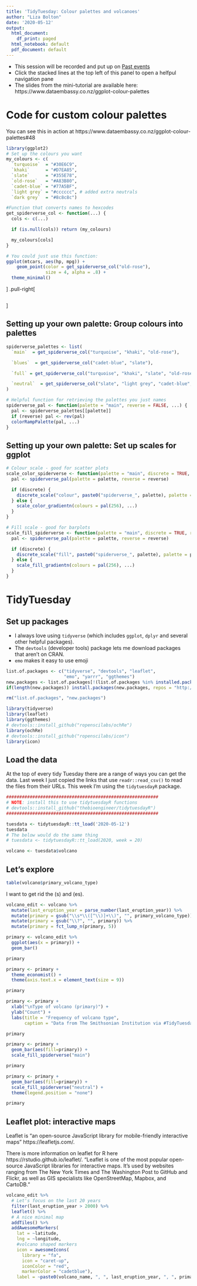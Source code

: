 ```yaml
---
title: 'TidyTuesday: Colour palettes and volcanoes'
author: "Liza Bolton"
date: '2020-05-12'
output:
  html_document:
    df_print: paged
  html_notebook: default
  pdf_document: default
---
```


- This session will be recorded and put up on [Past events](https://utoronto.sharepoint.com/sites/ArtSci-STA/ISSC/SitePages/Past-events.aspx)
- Click the stacked lines at the top left of this panel to open a helfpul navigation pane
- The slides from the mini-tutorial are available here: https://www.dataembassy.co.nz/ggplot-colour-palettes

# Code for custom colour palettes

You can see this in action at https://www.dataembassy.co.nz/ggplot-colour-palettes#48

```r
library(ggplot2)
# Set up the colours you want
my_colours <- c(
  `turquoise`  = "#30E6C9",
  `khaki`      = "#D7EA85",
  `slate`      = "#355E78",
  `old-rose`   = "#A83B80",
  `cadet-blue` = "#77A5BF",
  `light grey` = "#cccccc", # added extra neutrals
  `dark grey`  = "#8c8c8c")

#Function that converts names to hexcodes
get_spiderverse_col <- function(...) {
  cols <- c(...)

  if (is.null(cols)) return (my_colours)

  my_colours[cols]
}

# You could just use this function:
ggplot(mtcars, aes(hp, mpg)) +
    geom_point(color = get_spiderverse_col("old-rose"),
               size = 4, alpha = .8) +
  theme_minimal()
```
]
.pull-right[
```r
```
]

## Setting up your own palette: Group colours into palettes

```r
spiderverse_palettes <- list(
  `main`  = get_spiderverse_col("turquoise", "khaki", "old-rose"),

  `blues`  = get_spiderverse_col("cadet-blue", "slate"),

  `full` = get_spiderverse_col("turquoise", "khaki", "slate", "old-rose", "cadet-blue"),

  `neutral`  = get_spiderverse_col("slate", "light grey", "cadet-blue", "dark grey")
)

# Helpful function for retrieving the palettes you just names
spiderverse_pal <- function(palette = "main", reverse = FALSE, ...) {
  pal <- spiderverse_palettes[[palette]]
  if (reverse) pal <- rev(pal)
  colorRampPalette(pal, ...)
}
```

## Setting up your own palette: Set up scales for ggplot

```r
# Colour scale - good for scatter plots
scale_color_spiderverse <- function(palette = "main", discrete = TRUE, reverse = FALSE, ...) {
  pal <- spiderverse_pal(palette = palette, reverse = reverse)

  if (discrete) {
    discrete_scale("colour", paste0("spiderverse_", palette), palette = pal, ...)
  } else {
    scale_color_gradientn(colours = pal(256), ...)
  }
}

# Fill scale - good for barplots
scale_fill_spiderverse <- function(palette = "main", discrete = TRUE, reverse = FALSE, ...) {
  pal <- spiderverse_pal(palette = palette, reverse = reverse)

  if (discrete) {
    discrete_scale("fill", paste0("spiderverse_", palette), palette = pal, ...)
  } else {
    scale_fill_gradientn(colours = pal(256), ...)
  }
}
```

# TidyTuesday

## Set up packages

- I always love using `tidyverse` (which includes `ggplot`, `dplyr` and several other helpful packages).  
- The `devtools` (developer tools) package lets me download packages that aren't on CRAN.
- `emo` makes it easy to use emoji

```r
list.of.packages <- c("tidyverse", "devtools", "leaflet", 
                      "emo", "yarrr", "ggthemes")
new.packages <- list.of.packages[!(list.of.packages %in% installed.packages()[,"Package"])]
if(length(new.packages)) install.packages(new.packages, repos = "http://cran.us.r-project.org")

rm("list.of.packages", "new.packages")

library(tidyverse)
library(leaflet)
library(ggthemes)
# devtools::install_github("ropenscilabs/ochRe")
library(ochRe)
# devtools::install_github("ropenscilabs/icon")
library(icon)
```

## Load the data

At the top of every tidy Tuesday there are a range of ways you can get the data. Last week I just copied the links that use `readr::read_csv()` to read the files from their URLs. This week I'm using the `tidytuesdayR` package.

```r
##########################################################
# NOTE: install this to use tidytuesdayR functions
# devtools::install_github("thebioengineer/tidytuesdayR")
##########################################################

tuesdata <- tidytuesdayR::tt_load('2020-05-12')
tuesdata
# The below would do the same thing
# tuesdata <- tidytuesdayR::tt_load(2020, week = 20)

volcano <- tuesdata$volcano
```

## Let's explore

```r
table(volcano$primary_volcano_type)
```

I want to get rid the (s) and (es).

```r
volcano_edit <- volcano %>% 
  mutate(last_eruption_year = parse_number(last_eruption_year)) %>% 
  mutate(primary = gsub("\\s*\\([^\\)]+\\)", "", primary_volcano_type)) %>% 
  mutate(primary = gsub("\\?", "", primary)) %>% 
  mutate(primary = fct_lump_n(primary, 5)) 

```

```r
primary <- volcano_edit %>% 
  ggplot(aes(x = primary)) +
  geom_bar() 

primary
```

```r
primary <- primary +
  theme_economist() +
  theme(axis.text.x = element_text(size = 9))

primary
```

```r
primary <- primary +
  xlab("\nType of volcano (primary)") +
  ylab("Count") +
  labs(title = "Frequency of volcano type",
       caption = "Data from The Smithsonian Institution via #TidyTuesday")

primary
```

```r
primary <- primary +
  geom_bar(aes(fill=primary)) +
  scale_fill_spiderverse("main")

primary  
```

```r
primary <- primary +
  geom_bar(aes(fill=primary)) +
  scale_fill_spiderverse("neutral") +
  theme(legend.position = "none")

primary  
```

## Leaflet plot: interactive maps

Leaflet is "an open-source JavaScript library
for mobile-friendly interactive maps" https://leafletjs.com/.

There is more information on leaflet for R here https://rstudio.github.io/leaflet/. "Leaflet is one of the most popular open-source JavaScript libraries for interactive maps. It’s used by websites ranging from The New York Times and The Washington Post to GitHub and Flickr, as well as GIS specialists like OpenStreetMap, Mapbox, and CartoDB."

```r
volcano_edit %>%  
  # Let's focus on the last 20 years
  filter(last_eruption_year > 2000) %>% 
  leaflet() %>%
  # A nice minimal map 
  addTiles() %>%
  addAwesomeMarkers(
    lat = ~latitude,
    lng = ~longitude,
    #volcano shaped markers
    icon = awesomeIcons(
      library = "fa",
      icon = "caret-up",
      iconColor = "red",
      markerColor = "cadetblue"),
    label = ~paste0(volcano_name, ", ", last_eruption_year, ", ", primary))

```

